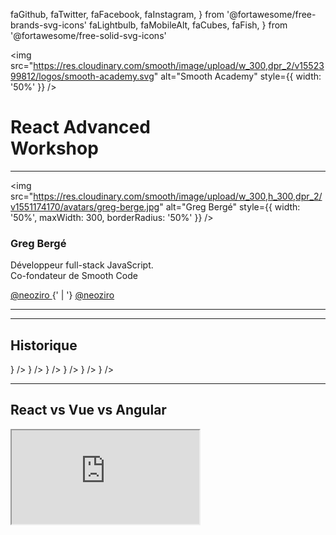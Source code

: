   faGithub,
  faTwitter,
  faFacebook,
  faInstagram,
} from '@fortawesome/free-brands-svg-icons'
  faLightbulb,
  faMobileAlt,
  faCubes,
  faFish,
} from '@fortawesome/free-solid-svg-icons'

<img
  src="https://res.cloudinary.com/smooth/image/upload/w_300,dpr_2/v1552399812/logos/smooth-academy.svg"
  alt="Smooth Academy"
  style={{ width: '50%' }}
/>

<h1>React Advanced<br />Workshop</h1>

---

<img
  src="https://res.cloudinary.com/smooth/image/upload/w_300,h_300,dpr_2/v1551174170/avatars/greg-berge.jpg"
  alt="Greg Bergé"
  style={{ width: '50%', maxWidth: 300, borderRadius: '50%' }}
/>

### Greg Bergé

Développeur full-stack JavaScript.<br />
Co-fondateur de Smooth Code

<div>
  <a style={{ textDecoration: 'none' }} href="https://github.com/neoziro">
    <FontAwesomeIcon icon={faGithub} /> @neoziro
  </a>
  {' | '}
  <a style={{ textDecoration: 'none' }} href="https://github.com/neoziro">
    <FontAwesomeIcon icon={faTwitter} /> @neoziro
  </a>
</div>

---

<Title>
  <Title.Picture src="https://d2eip9sf3oo6c2.cloudfront.net/series/square_covers/000/000/160/square_480/EGH_ReactBeginners.png" />
  <Title.Text>State of React</Title.Text>
</Title>

---

## Historique

<Timeline>
  <Appear>
    <TimelineEvent
      title="Jordan Walke crée React (Reason)"
      createdAt="2010"
      icon={
        <FontAwesomeIcon style={{ width: 20, height: 20 }} icon={faLightbulb} />
      }
    />
    <TimelineEvent
      title="Feed Facebook avec React"
      createdAt="2011"
      iconColor="#3C5A99"
      icon={
        <FontAwesomeIcon style={{ width: 20, height: 20 }} icon={faFacebook} />
      }
    />
    <TimelineEvent
      title="Instagram web en React"
      createdAt="2012"
      iconColor="#E1306C"
      icon={
        <FontAwesomeIcon style={{ width: 20, height: 20 }} icon={faInstagram} />
      }
    />
    <TimelineEvent
      title="React Native Open Source"
      createdAt="2015"
      iconColor="#005068"
      icon={
        <FontAwesomeIcon style={{ width: 20, height: 20 }} icon={faMobileAlt} />
      }
    />
    <TimelineEvent
      title="React Fiber"
      createdAt="2017"
      icon={
        <FontAwesomeIcon style={{ width: 20, height: 20 }} icon={faCubes} />
      }
    />
    <TimelineEvent
      title="React Hooks"
      createdAt="2019"
      icon={<FontAwesomeIcon style={{ width: 20, height: 20 }} icon={faFish} />}
    />
  </Appear>
</Timeline>

---

## React vs Vue vs Angular

<Iframe src="https://npmcharts.com/compare/react,@angular/core,vue?minimal=true&interval=7" />

---

## À retenir

> 👉 React est incontournable

> 👉 Vue est en croissance

> 👉 Angular est sur le déclin

---

<Title>
  <Title.Picture src="https://d2eip9sf3oo6c2.cloudfront.net/series/square_covers/000/000/228/full/EGH_ReactStorybook_Final.png" />
  <Title.Text>Glossaire</Title.Text>
</Title>

---

## Fiber ?

- Réécriture du coeur de React (v16)
- Permet la création de nouvelles features
- Hooks, Suspense, Concurrent Mode...

> 👉 Aucun impact pour le développeur

---

## Hooks ?

- Nouvelle API de création de composants
- Sortie le 6 février 2019 (v16.8)

> 👉 Simplification du développement

---

## Concurrent Mode ?

- Rendu non bloquant
- Permet d'optimiser les performances
- Mode strict requis
- Sortie à venir (Q2 2019)

> 👉 Application plus fluide et performante

---

## Suspense ?

- Solution pour gérer le data-fetching
- Sortie à venir (mid 2019)

> 👉 Data-fetching simplifié

---

## SSR ?

- Server Side Rendering
- Aussi appelé "Universal Web App"
- Le HTML est générée côté serveur
- Inverse de CSR (Client Side Rendering)

> 👉 Le seul use-case est le SEO

---

## Progressive Web App ?

- Application qui fonctionne en offline

> 👉 C'est un must-have, rarement requis

---

<Title>
  <Title.Picture src="https://d2eip9sf3oo6c2.cloudfront.net/series/square_covers/000/000/027/square_480/course_image.png" />
  <Title.Text>Primitives React</Title.Text>
</Title>

---

## JSX

```js
<div className="foo" />
```

> 👉 Extension au langage JavaScript

---

## Element

```js
const element = <div />
```

> 👉 Une instance de composant React

---

## Composant

```js
function Div(props) {
  return <div />
}
```

`props => element`

> 👉 Majuscule obligatoire !

---

## Qu'est-ce qu'une fonction ?

<img
  style={{ maxHeight: '80vh', width: '80%' }}
  src="https://pbs.twimg.com/media/D1j5S_wWsAc3lPB.jpg:large"
/>

---


## Syntaxe des fonctions

```js
// Named function
function fn(props) {
  return props.foo
}
```

```js
// Named function + destructuring
function fn({ foo }) {
  return foo
}
```

```js
// Arrow function
const fn = props => {
  return props.foo
}
```

```js
// Arrow function + destructuring
const fn = ({ foo }) => {
  return foo
}
```

```js
// Short Arrow function + destructuring
const fn = props => props.foo
```

```js
// Short Arrow function + destructuring
const fn = ({ foo }) => foo
```

---

## À retenir

> 👉 JSX : extension de JavaScript

> 👉 Element : morceau de JSX

> 👉 Composant : fonction qui renvoie un élément

---

<Title>
  <Title.Picture src="https://d2eip9sf3oo6c2.cloudfront.net/series/square_covers/000/000/085/square_480/EGH_ImageGallery_Final.png" />
  <Title.Text>Lifecycle</Title.Text>
</Title>

---

## Phases

- Mount
- Update
- Unmount

---

## Mount

- Le composant est ajouté dans l'arbre React

---

## Update

- Le composant est mis à jour
- Déclenché par au-dessus (les props)
- Ou par lui-même (le state)

---

## Unmount

- Le composant est retiré de l'arbre React

---

## Diagramme interactif

<Iframe src="http://projects.wojtekmaj.pl/react-lifecycle-methods-diagram/" />

---

## À retenir

> 👉 Trois phases : Mount, Update, Unmount

> 👉 Le rendu est déclenché lors du Mount et de l'Update

---

<Title>
  <Title.Picture src="https://d2eip9sf3oo6c2.cloudfront.net/series/square_covers/000/000/014/square_480/course_image.png" />
  <Title.Text>Démarrer avec React</Title.Text>
</Title>

---

## Create React App

- Moyen le plus rapide pour démarrer
- Maintenu par la team React
- SVGR inside ✨😎

---

## Philosophie

- Zero-config
- Focus sur React
- Scalable (éjection possible)

---

## Under the hood

- 📦 Bundler (webpack)
- 🌎 Dev server (webpack)
- 🤯 Transpiler (Babel)
- 👮‍♂️ Linter (ESLint)
- ✨ CSS Autoprefixer
- 🃏 Test runner (Jest)
- 🦁 Gestion des SVG (SVGR)

---

## À retenir

> 👉 Projet React → create-react-app

---

<Exercise num={1} title="Create React App" />

---

<Title>
  <Title.Picture src="https://d2eip9sf3oo6c2.cloudfront.net/series/square_covers/000/000/263/square_480/EGH_SimplifyHooks_Final.png" />
  <Title.Text>React Hooks</Title.Text>
</Title>

---

## Introduction

<iframe
  style={{ width: '80vw', height: '50vh', overflow: 'hidden' }}
  src="https://www.youtube.com/embed/dpw9EHDh2bM"
  frameborder="0"
  allow="accelerometer; autoplay; encrypted-media; gyroscope; picture-in-picture"
  allowfullscreen
/>

Présenté par Dan Abramov et Sophie Alpert lors de la React Conf 2018.

---

## No breaking change !

- Les classes restent supportées
- Tout est 100% rétrocompatible
- Pas imposé, mais recommandé 😏

---

## Motivation

- Partage de logique entre composants
- Alternatives aux HOCs et aux render props
- API plus simple à apréhender

---

## À retenir

> 👉 Migrer son code progressivement 🤗

> 👉 Ne pas se forcer à les utiliser 🤯

---

## Qu'est-ce qu’un Hook 🎣 ?

<dl>
  <dt>React Hook</dt>
  <dd>
    <em>/ɹiːˈækt/ /hʊk/</em> • Fonction spéciale permettant de se brancher sur
    des features React à l'intérieur d'un composant.
  </dd>
</dl>

---

## Hooks basics 😇

- `useState`
- `useEffect`
- `useContext`

---

## Hooks avancés 😈

- `useReducer`
- `useCallBack`
- `useMemo`
- `useRef`
- `useImperativeHandle`
- `useLayoutEffect`
- `useDebugValue`

---

<Title>
  <Title.Picture src="https://d2eip9sf3oo6c2.cloudfront.net/series/square_covers/000/000/194/square_480/EGH_ReactMobileNav_Final.png" />
  <Title.Text>Rules of Hooks</Title.Text>
</Title>

---

<h2>Uniquement dans les fonctions,<br />tu les utiliseras.</h2>

```js
function Example(props) {
  // ✅ Vous pouvez utiliser les hooks ici
  return <div />
}
```

> Pas de Hooks dans les classes.

---

<h2>Au niveau le plus haut,<br />tu te positionneras.</h2>

```js
function Example(props) {
  if (props.disabled) {
    // 🚫 Vous ne pouvez pas utiliser les hooks ici
  }
  return <div />
}
```

> Pas de conditions, boucles ou autre...

---

<Title>
  <Title.Picture src="https://d2eip9sf3oo6c2.cloudfront.net/series/square_covers/000/000/114/square_480/EGH_ReactRecompose_Final.png" />
  <Title.Text>State Management</Title.Text>
</Title>

---

## Hook Counter

```js
import React, { useState } from 'react'

function Example() {
  // "count" est le state, "setCount" est la fonction permettant de modifier le state
  // "0" est la valeur initiale
  const [count, setCount] = useState(0)

  return (
    <div>
      <p>You clicked {count} times</p>
      <button onClick={() => setCount(count + 1)}>Click me</button>
    </div>
  )
}
```

---

## Class Counter

```js
class Example extends React.Component {
  constructor(props) {
    super(props)
    this.state = {
      count: 0,
    }
  }

  render() {
    return (
      <div>
        <p>You clicked {this.state.count} times</p>
        <button onClick={() => this.setState({ count: this.state.count + 1 })}>
          Click me
        </button>
      </div>
    )
  }
}
```

---

## Le state n’est pas mergé

```js
const [coords, setCoords] = useState({ x: 10, y: 20 })
setCoords({ x: 15 })
// Les nouvelles coordonnées seront { x: 15 } et pas { x: 10, y: 15 }
```

---

## Déclarer plusieurs états

```js
function ExampleWithManyStates() {
  // Déclarer plusieurs state dans la même fonction !
  const [age, setAge] = useState(42)
  const [fruit, setFruit] = useState('banana')
  const [todos, setTodos] = useState([{ text: 'Learn Hooks' }])
  // ...
}
```

> 👉 Ne pas hésiter à décomposer les states

---

## Comment ça marche ?

```js
function Example() {
  const [count, setCount] = useState(0)

  return (
    <div>
      <p>You clicked {count} times</p>
      <button onClick={() => setCount(count + 1)}>Click me</button>
    </div>
  )
}
```

- `count` est à 0 au montage
- Au clic sur le bouton, le state est mis à jour
- Le composant est re-rendu, `count` est à 1

---

## Update

```js
const [count, setCount] = useState(0)
// On peut passer une valeur directement
setCount(10)
// Si on utilise le state précédent, on passe une fonction
setCount(previousCount => previousCount + 1)
```

> 👉 Toujours utiliser une fonction si on part du state précédent

---

<Title>
  <Title.Picture src="https://d2eip9sf3oo6c2.cloudfront.net/series/square_covers/000/000/197/square_480/Manage_React_Form.png" />
  <Title.Text>Controlled VS uncontrolled</Title.Text>
</Title>

---

## Uncontrolled components

```js
function Example() {
  // Input non contrôlé, il gère son state seul
  return <input defaultValue="initial value" />
}
```

---

## Controlled components

```js
function Example() {
  const [value, setValue] = useState('')
  // Input contrôlé, le state est hors du composant "input"
  return (
    <input value={value} onChange={event => setValue(event.target.value)} />
  )
}
```

---

## Controlled to Uncontrolled

```js
function ControlledInput({ defaultValue, ...props }) {
  const [value, setValue] = useState(defaultValue)
  return (
    <input
      value={value}
      onChange={event => setValue(event.target.value)}
      {...props}
    />
  )
}
```

> 👉 Il est possible de créer un composant non-contrôlé à partir d'un composant contrôlé, mais pas l'inverse.

---

## À retenir

> 👉 Toujours privilégier les composants contrôlés 👮‍♂️

---

<Exercise num={2} title="Search Field" />

---

<Title>
  <Title.Picture src="https://d2eip9sf3oo6c2.cloudfront.net/series/square_covers/000/000/193/square_480/EGH_OptimisticReact_Final.png" />
  <Title.Text>Effects</Title.Text>
</Title>

---

# Qu'est-ce qu'un effet ✨ ?

---

<dl>
  <dt>Effet</dt>
  <dd>
    <em>\e.fɛ\</em> • Effet de bord sous forme de fonction déclenché après le
    rendu du composant.
  </dd>
</dl>

---

## Page Title

```js
import React, { useState, useEffect } from 'react'
function Example() {
  const [count, setCount] = useState(0)

  // Similar to componentDidMount and componentDidUpdate:
  useEffect(() => {
    // Update the document title using the browser API
    document.title = 'You clicked ' + count + ' times'
  })

  return (
    <div>
      <p>You clicked {count} times</p>
      <button onClick={() => setCount(count + 1)}>Click me</button>
    </div>
  )
}
```

---

## Équivalent

```js
class Example extends React.Component {
  constructor(props) {
    super(props)
    this.state = {
      count: 0,
    }
  }

  componentDidMount() {
    document.title = 'You clicked ' + this.state.count + ' times'
  }

  componentDidUpdate() {
    document.title = 'You clicked ' + this.state.count + ' times'
  }

  render() {
    return (
      <div>
        <p>You clicked {this.state.count} times</p>
        <button onClick={() => this.setState({ count: this.state.count + 1 })}>
          Click me
        </button>
      </div>
    )
  }
}
```

---

## Penser "effect"

- Quel est l’effet de bord ?
- Comment dois-je le nettoyer ?
- Qu’est-ce qui impact cet effet ?

---

## Nettoyage

```js
function ClickSpy() {
  useEffect(() => {
    function handleClick() {
      alert('clicked')
    }
    document.addEventListener('click', handleClick)
    // La fonction retournée par l'effet est le "clean"
    return () => {
      document.removeEventListener('click', handleClick)
    }
  })

  return null
}
```

---

## Lifecycle

- Mount
  - Run effect
- Update
  - Clean effect
  - Run effect
- Unmount
  - Clean effect

---

## Séparation des responsabilités

```js
useEffect(() => {
  document.title = 'My title'
})
useEffect(() => {
  pingMyApi()
})
```

> 👉 Un effet → Une responsabilité

---

## Dépendances

```js
function PageTitle({ title }) {
  useEffect(() => {
    document.title = title
  }, [title]) // Cet effet sera déclenché que si "title" change
  return null
}
```

> 👉 Les dépendances sont les variables externes utilisées dans l'effet

---

## Montage uniquement

```js
function MountSpy() {
  useEffect(() => {
    console.log('Mount')
  }, [])
  return null
}
```

> 👉 Pas de dépendances, donc uniquement au montage !

---

<Exercise num={3} title="Data Fetching" />

---

<Title>
  <Title.Picture src="https://d2eip9sf3oo6c2.cloudfront.net/series/square_covers/000/000/264/square_480/EGH_ReactHooks_Final_%281%29.png" />
  <Title.Text>Custom Hooks</Title.Text>
</Title>

---

## Composition de Hooks

```js
function App() {
  const [query, setQuery] = useState('Lord of the Rings')
  const [movies, setMovies] = useState(null)

  useEffect(() => {
    axios
      .get('https://api.themoviedb.org/3/search/movie', {
        params: {
          api_key: 'c5742978852b8f695a61e22a33a8196c',
          query,
        },
      })
      .then(res => {
        setMovies(res.data.results)
      })
  }, [query])

  /* ... */
}
```

---

## Extraire notre Hook

```js
function useMovieSearch(query) {
  const [movies, setMovies] = useState(null)

  useEffect(() => {
    axios
      .get('https://api.themoviedb.org/3/search/movie', {
        params: {
          api_key: 'c5742978852b8f695a61e22a33a8196c',
          query,
        },
      })
      .then(res => {
        setMovies(res.data.results)
      })
  }, [query])

  return movies
}
```

---

## Rules of Hooks

- Tous les hooks doivent être au premier niveau
- Un custom hook est préfixé par `use`
- Une seule reponsabilité par Hook

---

<Exercise num={4} title="Custom Hooks" />

---

<Title>
  <Title.Picture src="https://d2eip9sf3oo6c2.cloudfront.net/series/square_covers/000/000/267/full/EGH_ReduxStateADT_Final.png" />
  <Title.Text>Error Boundaries</Title.Text>
</Title>

---

## Utilisation

```js
<ErrorBoundary>
  <MyWidget />
</ErrorBoundary>
```

> 👉 Comparable à un try / catch

---

## Implémentation

```js
import React, { Component } from 'react'

export default class Catch extends Component {
  // Création du state initial
  state = { hasError: false }

  static getDerivedStateFromError(error) {
    // Mise à jour du state, au prochain rendu, nous saurons qu'une erreur a été catchée
    return { hasError: true }
  }

  render() {
    if (this.state.hasError) {
      // Affichage du fallback de notre choix
      return <h1>Something went wrong.</h1>
    }

    return this.props.children
  }
}
```

---

## À retenir

> 👉 Mettre des boundaries aux endroits stratégique

---

<Exercise num={5} title="Error Handling" />

---

<Title>
  <Title.Picture src="https://d2eip9sf3oo6c2.cloudfront.net/series/square_covers/000/000/267/full/EGH_ReduxStateADT_Final.png" />
  <Title.Text>
    Error Boundaries
    <br />
    The Limits
  </Title.Text>
</Title>

---

## Prenons un Hook

```js
function useCounter() {
  const [count, setCount] = useState(0)

  useEffect(() => {
    const interval = setInterval(() => setCount(count => count + 1), 1000)
    return () => clearInterval(interval)
  }, [])

  return count
}
```

---

## Dans un composant...

```js
function Example() {
  const count = useCounter()

  return (
    <div>
      <OtherStuff />
      <div>{count}</div>
    </div>
  )
}
```

---

## Que se passe-t-il ?

- A chaque tick de l'interval, `setCount` est appelé
- Un nouveau state est généré
- Le composant `Example` est re-rendu

---

## Pauvre `OtherStuff`, il n'a rien demandé !

```js
function Example() {
  const count = useCounter()

  return (
    <div>
      {/* OtherStuff va être re-rendu pourtant il n’utilise pas le compteur */}
      <OtherStuff />
      <div>{count}</div>
    </div>
  )
}
```

---

## Et si `useCounter` émet une erreur ?

- L’erreur est émise par le composant qui contient le Hook
- `Example` est donc l'émetteur de l’erreur

---

# Comment localiser une logique ?

---

<Title>
  <Title.Picture src="https://d2eip9sf3oo6c2.cloudfront.net/series/square_covers/000/000/166/square_480/EGH_ReactAdvPatterns2_Final.png" />
  <Title.Text>Render props</Title.Text>
</Title>

---

## Implémentation

```js
function Counter({ children }) {
  const count = useCounter()
  // `children` est habituellement un ou plusieurs élément
  // ici ce sera une fonction, la "render prop" !
  return children(count)
}
```

---

## Utilisation

```js
function Example() {
  return (
    <div>
      <OtherStuff />
      {/* On passe une fonction en `children` */}
      <Counter>{count => <div>{count}</div>}</Counter>
    </div>
  )
}
```

---

## Ce qui a changé

```js
function Example() {
  return (
    <div>
      {/* Example, ne se re-rend plus, OtherStuff n'est donc pas re-rendu */}
      <OtherStuff />
      {/* Le compteur se re-rend et appelle la fonction "children" */}
      <Counter>{count => <div>{count}</div>}</Counter>
    </div>
  )
}
```

---

## I believe I can catch!

```js
function Example() {
  return (
    <div>
      <OtherStuff />
      {/* Je peux placer une Error Boundary autour de mon composant "Counter" */}
      <Catch>
        <Counter>{count => <div>{count}</div>}</Counter>
      </Catch>
    </div>
  )
}
```

---

## À retenir

> 👉 Les hooks ne remplacent pas les render props

> 👉 Les render props permettent une isolation du rendu

> 👉 Elle permettent une gestion fine des erreurs

---

<Exercise num={6} title="Render props" />

---

<Title>
  <Title.Picture src="https://d2eip9sf3oo6c2.cloudfront.net/series/square_covers/000/000/114/square_480/EGH_ReactRecompose_Final.png" />
  <Title.Text>Advanced State Management</Title.Text>
</Title>

---

## La gestion du state, c’est compliqué

```js
function Example() {
  const [count, setCount] = useState(0)

  return (
    <div>
      <button onClick={() => setCount(count => count + 1)}>Increment</button>
      <button onClick={() => setCount(count => count - 1)}>Decrement</button>
    </div>
  )
}
```

La logique est interne au composant, c'est mal 🙄.

---

# `useReducer` à la rescousse !

<iframe
  src="https://giphy.com/embed/l0HlTPnnfzRsf4f2U"
  width="480"
  height="270"
  frameBorder="0"
  allowFullScreen
/>

---

## Même exemple avec `useReducer`

```js
// Le reducer est une simple fonction testable
function reducer(count, action) {
  switch (action.type) {
    case 'increment':
      return count + 1
    case 'decrement':
      return count - 1
    default:
      throw new Error('Unsupported action')
  }
}

function Example() {
  const [count, dispatch] = useReducer(reducer)

  // Le composant se contente d'émettre des actions
  return (
    <div>
      <button onClick={() => dispatch({ type: 'increment' })}>Increment</button>
      <button onClick={() => dispatch({ type: 'decrement' })}>Decrement</button>
    </div>
  )
}
```

---

## À retenir

> 👉 Gestion du state centralisée

> 👉 Le reducer est testable

> 👉 Le code des composants est plus clair

---

<Exercise num={7} title="Advanced State" />

---

<Title>
  <Title.Picture src="https://d2eip9sf3oo6c2.cloudfront.net/series/square_covers/000/000/209/square_480/React_Dnd_Final.png" />
  <Title.Text>Scalable Components</Title.Text>
</Title>

---

## Styled Components

<Iframe src="https://codesandbox.io/embed/2vpm40qk90?autoresize=1&fontsize=14&hidenavigation=1" />

---

## Styled Components

- Le style fait parti du composant
- Le style change en fonction des props
- Du vrai CSS !

---

## Comment créer un composant Card ?

---


## Ce que je veux obtenir

<Card>
  <Card.Header>Hello!</Card.Header>
  <Card.Body>I am a Card</Card.Body>
</Card>

---

## Je crée mon composant !

```js
const CardHeader = styled.div``
const CardBody = styled.div``

function Card({ title, text }) {
  return (
    <div>
      <CardHeader>{title}</CardHeader>
      <CardBody>{text}</CardBody>
    </div>
  )
}
```

```js
<Card title="Hello!" text="I am Card" />
```

---

# Ça marche !

---

# A new product owner is coming!

<iframe
  src="https://giphy.com/embed/Cmr1OMJ2FN0B2"
  width="480"
  height="431"
  frameBorder="0"
  allowFullScreen
/>

---

# “Tu peux enlever le titre ?”

<Card>
  <Card.Body>I am a Card</Card.Body>
</Card>

---

## “OK, pas de soucis !”

```js
const CardHeader = styled.div``
const CardBody = styled.div``

function Card({ title, text }) {
  return (
    <div>
      {title && <CardHeader>{title}</CardHeader>}
      <CardBody>{text}</CardBody>
    </div>
  )
}
```

---

# A UX designer is coming!

<iframe
  src="https://giphy.com/embed/3ornk57KwDXf81rjWM"
  width="480"
  height="431"
  frameBorder="0"
  allowFullScreen
/>

---

# “Le titre sur un fond vert est plus parlant.”

<Card>
  <Card.Header style={{ backgroundColor: 'green' }}>Hello</Card.Header>
  <Card.Body>I am a Card</Card.Body>
</Card>

---

## “OK, je pense que je peux le faire.”

```js
const CardHeader = styled.div``
const CardBody = styled.div``

function Card({ title, titleBackgroundColor, text }) {
  return (
    <div>
      {title && (
        <CardHeader style={{ backgroundColor: titleBackgroundColor }}>
          {title}
        </CardHeader>
      )}
      <CardBody>{text}</CardBody>
    </div>
  )
}
```

---

<h1>A new marketing manager<br/> appears!</h1>

<iframe
  src="https://giphy.com/embed/t98sHJAJ69MCoMoXAr"
  width="480"
  height="431"
  frameBorder="0"
  allowFullScreen
/>

---

# “Tu peux mettre une barre de pub à la place du header ?”

<Card>
  <div
    style={{
      padding: 5,
      backgroundColor: 'black',
      color: 'white',
      fontSize: 14,
    }}
  >
    👻 -50% on all articles, happy halloween!
  </div>
  <Card.Body>I am a Card</Card.Body>
</Card>

---

## “Euh...”

```js
const CardHeader = styled.div``
const CardBody = styled.div``
const CardAd = styled.div``

function Card({ title, titleBackgroundColor, ad, text }) {
  return (
    <div>
      {ad && <CardAd>{ad}</CardAd>}
      {title && (
        <CardHeader style={{ backgroundColor: titleBackgroundColor }}>
          {title}
        </CardHeader>
      )}
      <CardBody>{text}</CardBody>
    </div>
  )
}
```

---

<iframe
  src="https://giphy.com/embed/46itMIe0bkQeY"
  width="480"
  height="267"
  frameBorder="0"
  allowFullScreen
/>

---

# Et si on avait fait autrement ? 🤔

---

```js
export const Card = styled.div``
Card.Body = styled.div``
Card.Header = styled.div``
```

---

# Les choses auraient été bien différentes... 😌

---

<Card>
  <Card.Header>Hello!</Card.Header>
  <Card.Body>I am a card</Card.Body>
</Card>

```js
<Card>
  <Card.Header>Hello!</Card.Header>
  <Card.Body>I am a card</Card.Body>
</Card>
```

---

<Card>
  <Card.Body>I am a Card</Card.Body>
</Card>

```js
<Card>
  <Card.Body>I am a card</Card.Body>
</Card>
```

---

<Card>
  <Card.Header style={{ backgroundColor: 'green' }}>Hello</Card.Header>
  <Card.Body>I am a Card</Card.Body>
</Card>

```js
<Card>
  <Card.Header style={{ backgroundColor: 'green' }}>Hello</Card.Header>
  <Card.Body>I am a Card</Card.Body>
</Card>
```

---

<Card>
  <div
    style={{
      padding: 5,
      backgroundColor: 'black',
      color: 'white',
      fontSize: 14,
    }}
  >
    👻 -50% on all articles, happy halloween!
  </div>
  <Card.Body>I am a card</Card.Body>
</Card>

```js
<Card>
  <div
    style={{
      padding: 5,
      backgroundColor: 'black',
      color: 'white',
      fontSize: 14,
    }}
  >
    👻 -50% on all articles, happy halloween!
  </div>
  <Card.Body>I am a card</Card.Body>
</Card>
```

---

## À retenir

> 👉 Pensez aux "children"

> 👉 Un composant par élément DOM

---

<Exercise num={8} title="Scalable Components" />

---

<Title>
  <Title.Picture src="https://d2eip9sf3oo6c2.cloudfront.net/series/square_covers/000/000/262/full/EGH_ReactContext_Final.png" />
  <Title.Text>Context</Title.Text>
</Title>

---

## Le contexte c'est quoi ?

<img src="https://cdn-images-1.medium.com/max/1600/0*u0M1gjQG7Lxa2uww" />

---

## Exemple

```js
import React, { createContext, useContext } from 'react'

// On crée un `ThemeContext` avec pour valeur par défaut "white"
const ThemeContext = createContext('white')

function Button({ children }) {
  // On récupère la valeur injecté dans le contexte avec `useContext`
  const theme = useContext(ThemeContext)
  return <button style={{ color: theme }}>{children}</button>
}

function App() {
  // Le `Context.Provider` permet d'injecter une valeur dans `ThemeContext`
  // Tous les enfants ont alors accès à cette valeur
  return (
    <ThemeContext.Provider value="black">
      <Button>Hello</Button>
    </ThemeContext.Provider>
  )
}
```

---

## Que se passe-t-il ?

- Le `Provider` subit un mount/update
- La valeur injectée est-elle différente ?
  - Oui → les `Consumer` sont re-rendus
  - Non → rien ne se passe

---

## Contexte riche

```js
function ThemeProvider({ color, font }) {
  // L'objet `value` est nouveau à chaque rendu
  // `ThemeContext` notifie donc ses "consumers" à chaque rendu
  const value = { color, font }
  return (
    <ThemeContext.Provider value={value}>
      <App />
    </ThemeContext.Provider>
  )
}
```

---

## `useMemo`

```js
function ThemeProvider({ theme }) {
  // `useMemo` mémorise le résultat de la fonction tant que les dépendances ne changent pas
  // Tant que `theme` n'a pas changé, on aura le même objet `value`
  const value = useMemo(() => ({ theme }), [theme])
  return (
    <ThemeContext.Provider value={value}>
      <App />
    </ThemeContext.Provider>
  )
}
```

---

## Contexte dynamique

```js
function ThemeProvider({ defaultTheme, children }) {
  // Un `state` contient le `theme`
  const [theme, setTheme] = useState(defaultTheme)
  // On injecte la fonction `setTheme` dans le contexte
  const value = useMemo(() => ({ theme, setTheme }), [theme, setTheme])
  return <ThemeContext.Provider value={value}>{children}</ThemeContext.Provider>
}

// in another file...

function ThemeSwitcher() {
  const { theme, setTheme } = useContext(ThemeContext)
  return (
    <button
      onClick={() => setTheme(theme => (theme === 'dark' ? 'light' : 'dark'))}
    >
      Switch theme {theme}
    </button>
  )
}
```

---

<Title>
  <Title.Picture src="https://d2eip9sf3oo6c2.cloudfront.net/series/square_covers/000/000/025/square_480/EGH_Redux-New.png" />
  <Title.Text>Redux</Title.Text>
</Title>

---

## Qu'est-ce que Redux ?

- Communication entre les composants
- State modifié par un reducer
- Connect / Dispatch

---

## C'est déjà dans React !

- `createContext`
- `useReducer`
- `useContext`

---

```js
// redux.js
import React, { createContext, useReducer, useContext } from 'react'

const ReduxContext = createContext()

export function ReduxProvider({ reducer, initialState, children }) {
  // On cré un reducer
  const [state, dispatch] = useReducer(reducer, initialState)
  // On injecte le state et la fonction dispatch
  const value = useMemo(() => ({ state, dispatch }), [state, dispatch])
  return <ReduxContext.Provider value={value}>{children}</ReduxContext.Provider>
}

export function useRedux() {
  return useContext(ReduxContext)
}

// App.js
import React from 'react'
import { ReduxProvider } from './redux'
import { reducer, initialState } from './reducer'

export default function App() {
  return (
    <ReduxProvider reducer={reducer} initialState={initialState}>
      <>
        {/* ... */}
        <RegisterButton />
      </>
    </ReduxProvider>
  )
}

// RegisterButton.js
import React from 'react'
import { useRedux } from './redux'

function RegisterButton() {
  const { dispatch } = useContext(ReduxContext)

  return (
    <button onClick={() => dispatch({ type: 'register' })}>Register</button>
  )
}
```

---

<Exercise num={9} title="Internationalization" />

---

<Title>
  <Title.Picture src="https://d2eip9sf3oo6c2.cloudfront.net/series/square_covers/000/000/058/square_480/EGH_Mobx_Final.png" />
  <Title.Text>Interaction avec le DOM</Title.Text>
</Title>

---

## Component Refs

```js
function Example() {
  // `ref.current` sera la référence vers l'élément une fois le composant monté
  const ref = useRef()
  return <input type="text" ref={ref} />
}
```

---

## Forward Ref

```js
const FancyInput = React.forwardRef((props, ref) => (
  <input ref={ref} className="FancyInput" />
))

function Example() {
  // `ref.current` sera la référence à l'élément DOM button
  const ref = useRef()
  return <FancyInput ref={ref} />
}
```

---

## `useImperativeHandle`

```js
const FancyInput = forwardRef((props, ref) => {
  const inputRef = useRef()

  useImperativeHandle(ref, () => ({
    focus: () => {
      inputRef.current.focus()
    },
  }))

  return <input ref={inputRef} className="FancyInput" />
})

function Example() {
  // `ref.current.focus()` fonctionnera
  const ref = useRef()
  return <FancyInput ref={ref} />
}
```

---

## `useImperativeHandle`

- Permet de customiser l’instance générée par `useRef`
- A n’utiliser qu’avec `forwardRef`

---

<Exercise num={10} title="Autofocus" />

---

# `useEffect` en détail

---

## `useEffect` ne marche pas !

```js
function Example() {
  const [count, setCount] = useState(0)
  useEffect(() => {
    const interval = setInterval(() => console.log(count), 100)
    return () => clearInterval(interval)
  }, [])
  return <button onClick={() => setCount(count => count + 1)}>Increment</button>
}
```

> useEffect capture les variables au montage

---

## C'était pareil avant

<iframe
  src="https://codesandbox.io/embed/w2wxl3yo0l?fontsize=14"
  style={{ width: '100%', height: 500, border: 0, overflow: 'hidden' }}
  sandbox="allow-modals allow-forms allow-popups allow-scripts allow-same-origin"
/>

---

# Comment faire ?

---

# 1. Spécifier les dépendances

---

## Avec dépendances

```js
function Example() {
  const [count, setCount] = useState(0)
  useEffect(() => {
    const interval = setInterval(() => console.log(count), 100)
    return () => clearInterval(interval)
  }, [count])
  return <button onClick={() => setCount(count => count + 1)}>Increment</button>
}
```

---

# 2. `useRef` à la rescousse !

---

## Avec `useRef`

```js
function Example() {
  const [count, setCount] = useState(0)
  const countRef = useRef()
  countRef.current = count
  useEffect(() => {
    const interval = setInterval(() => console.log(countRef.current), 100)
    return () => clearInterval(interval)
  }, [count])
  return <button onClick={() => setCount(count => count + 1)}>Increment</button>
}
```

---

## Qu'est-ce que le `useRef` ?

- Un objet unique à votre instance de composant
- Un moyen de stocker des valeurs sans déclencher un update

---

## Utilisation

```js
const ref = useRef(/* initial value */)
ref.current // Access ref value using `ref.current`
```

---

<Exercise num={11} title="Keyboard Shortcuts" />

---

# Thanks!

> ❤️ J'ai aimé, [je poste une avis !](https://www.google.fr/maps/place/Smooth+Code/@48.8657415,2.3519553,17z/data=!3m1!4b1!4m5!3m4!1s0x47e66e1a846e6f39:0x3140a381af8bfb56!8m2!3d48.865738!4d2.354144?hl=en)

> 🙄 Je j'ai pas aimé, je ne fais rien !
